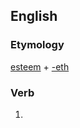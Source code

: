 ==English==

===Etymology===
[[esteem]] + [[-eth]]

===Verb===
{{head|en|verb form}}

# {{en-archaic third-person singular of|esteem}}